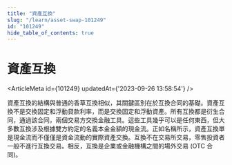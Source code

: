 ```yaml
---
title: "資產互換"
slug: "/learn/asset-swap-101249"
id: "101249"
hide_table_of_contents: true
---
```



# 資產互換

<ArticleMeta id={101249} updatedAt={'2023-09-26 13:58:54'} />
<div className='border-solid border-b border-t-0 my-4 border-[var(--ifm-color-gray-300)]' />

資產互換的結構與普通的香草互換相似，其關鍵區別在於互換合同的基礎。資產互換不是交換固定和浮動貸款利率，而是交換固定和浮動資產。所有互換都是衍生合同，通過該合同，兩個交易方交換金融工具。這些工具幾乎可以是任何東西，但大多數互換涉及根據雙方約定的名義本金金額的現金流。正如名稱所示，資產互換單是現金流而不僅僅是資金流動的實際資產交換。互換不在交易所交易，零售投資者一般不進行互換交易。相反，互換是企業或金融機構之間的場外交易 (OTC 合同)。
